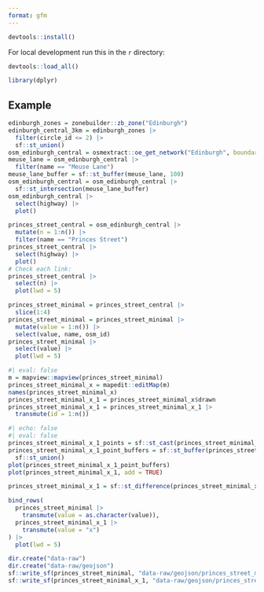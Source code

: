 ```yaml
---
format: gfm
---
```



```r
devtools::install()
```

For local development run this in the `r` directory:

```r
devtools::load_all()
```

```r
library(dplyr)
```

## Example

```r
edinburgh_zones = zonebuilder::zb_zone("Edinburgh")
edinburgh_central_3km = edinburgh_zones |>
  filter(circle_id <= 2) |>
  sf::st_union()
osm_edinburgh_central = osmextract::oe_get_network("Edinburgh", boundary = edinburgh_central_3km, boundary_type = "clipsrc")
meuse_lane = osm_edinburgh_central |>
  filter(name == "Meuse Lane")
meuse_lane_buffer = sf::st_buffer(meuse_lane, 100)
osm_edinburgh_central = osm_edinburgh_central |>
  sf::st_intersection(meuse_lane_buffer)
osm_edinburgh_central |>
  select(highway) |>
  plot()
```

```r
princes_street_central = osm_edinburgh_central |>
  mutate(n = 1:n()) |>
  filter(name == "Princes Street")
princes_street_central |>
  select(highway) |>
  plot()
# Check each link:
princes_street_central |>
  select(n) |>
  plot(lwd = 5)
```

```r
princes_street_minimal = princes_street_central |>
  slice(1:4)
princes_street_minimal = princes_street_minimal |>
  mutate(value = 1:n()) |>
  select(value, name, osm_id)
princes_street_minimal |>
  select(value) |>
  plot(lwd = 5)
```


```r
#| eval: false
m = mapview::mapview(princes_street_minimal)
princes_street_minimal_x = mapedit::editMap(m)
names(princes_street_minimal_x)
princes_street_minimal_x_1 = princes_street_minimal_x$drawn
princes_street_minimal_x_1 = princes_street_minimal_x_1 |>
  transmute(id = 1:n())
```

```r
#| echo: false
#| eval: false
princes_street_minimal_x_1_points = sf::st_cast(princes_street_minimal_x_1, "POINT")
princes_street_minimal_x_1_point_buffers = sf::st_buffer(princes_street_minimal_x_1_points, 5) |>
  sf::st_union()
plot(princes_street_minimal_x_1_point_buffers)
plot(princes_street_minimal_x_1, add = TRUE)
```

```r
princes_street_minimal_x_1 = sf::st_difference(princes_street_minimal_x_1, princes_street_minimal_x_1_point_buffers)
```

```r
bind_rows(
  princes_street_minimal |>
    transmute(value = as.character(value)),
  princes_street_minimal_x_1 |>
    transmute(value = "x")
) |>
  plot(lwd = 5)
```

```r
dir.create("data-raw")
dir.create("data-raw/geojson")
sf::write_sf(princes_street_minimal, "data-raw/geojson/princes_street_minimal.geojson", delete_dsn = TRUE)
sf::write_sf(princes_street_minimal_x_1, "data-raw/geojson/princes_street_minimal_x_1.geojson", delete_dsn = TRUE)
```

```r
```